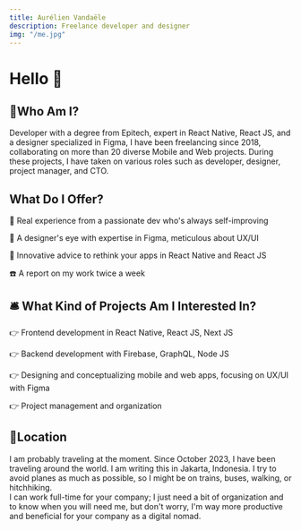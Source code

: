 ```yaml
---
title: Aurélien Vandaële
description: Freelance developer and designer
img: "/me.jpg"
---
```


# Hello 👋

## 📍Who Am I?

Developer with a degree from Epitech, expert in React Native, React JS, and a designer specialized in Figma, I have been freelancing since 2018, collaborating on more than 20 diverse Mobile and Web projects. During these projects, I have taken on various roles such as developer, designer, project manager, and CTO.

## What Do I Offer?

💪 Real experience from a passionate dev who's always self-improving

🎨 A designer's eye with expertise in Figma, meticulous about UX/UI

🚀 Innovative advice to rethink your apps in React Native and React JS

☎️ A report on my work twice a week

## 🛎️ What Kind of Projects Am I Interested In?

👉 Frontend development in React Native, React JS, Next JS

👉 Backend development with Firebase, GraphQL, Node JS

👉 Designing and conceptualizing mobile and web apps, focusing on UX/UI with Figma

👉 Project management and organization

## 📍Location

I am probably traveling at the moment. Since October 2023, I have been traveling around the world. I am writing this in Jakarta, Indonesia. I try to avoid planes as much as possible, so I might be on trains, buses, walking, or hitchhiking.  
I can work full-time for your company; I just need a bit of organization and to know when you will need me, but don't worry, I'm way more productive and beneficial for your company as a digital nomad.
